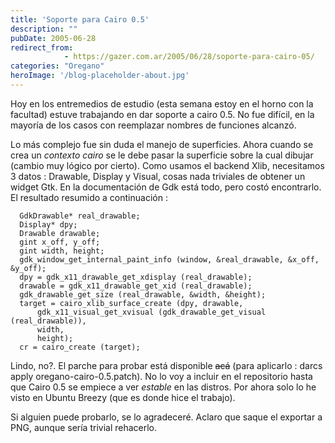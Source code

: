 ```yaml
---
title: 'Soporte para Cairo 0.5'
description: ""
pubDate: 2005-06-28
redirect_from: 
            - https://gazer.com.ar/2005/06/28/soporte-para-cairo-05/
categories: "Oregano"
heroImage: '/blog-placeholder-about.jpg'
---
```

Hoy en los entremedios de estudio (esta semana estoy en el horno con la facultad) estuve trabajando en dar soporte a cairo 0.5. No fue difícil, en la mayoría de los casos con reemplazar nombres de funciones alcanzó.

Lo más complejo fue sin duda el manejo de superficies. Ahora cuando se crea un _contexto cairo_ se le debe pasar la superficie sobre la cual dibujar (cambio muy lógico por cierto). Como usamos el backend Xlib, necesitamos 3 datos : Drawable, Display y Visual, cosas nada triviales de obtener un widget Gtk. En la documentación de Gdk está todo, pero costó encontrarlo. El resultado resumido a continuación :

```
  GdkDrawable* real_drawable;
  Display* dpy;
  Drawable drawable;
  gint x_off, y_off;
  gint width, height;
  gdk_window_get_internal_paint_info (window, &real_drawable, &x_off, &y_off);
  dpy = gdk_x11_drawable_get_xdisplay (real_drawable);
  drawable = gdk_x11_drawable_get_xid (real_drawable);
  gdk_drawable_get_size (real_drawable, &width, &height);
  target = cairo_xlib_surface_create (dpy, drawable,
      gdk_x11_visual_get_xvisual (gdk_drawable_get_visual (real_drawable)),
      width,
      height);
  cr = cairo_create (target);
```

Lindo, no?. El parche para probar está disponible ~~acá~~ (para aplicarlo : darcs apply oregano-cairo-0.5.patch). No lo voy a incluir en el repositorio hasta que Cairo 0.5 se empiece a ver _estable_ en las distros. Por ahora solo lo he visto en Ubuntu Breezy (que es donde hice el trabajo).

Si alguien puede probarlo, se lo agradeceré. Aclaro que saque el exportar a PNG, aunque sería trivial rehacerlo.
